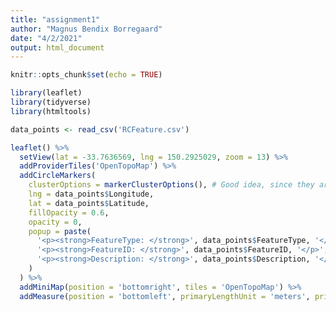 ```yaml
---
title: "assignment1"
author: "Magnus Bendix Borregaard"
date: "4/2/2021"
output: html_document
---
```


```r
knitr::opts_chunk$set(echo = TRUE)

library(leaflet)
library(tidyverse)
library(htmltools)

```


```r
data_points <- read_csv('RCFeature.csv')

leaflet() %>%
  setView(lat = -33.7636569, lng = 150.2925029, zoom = 13) %>%
  addProviderTiles('OpenTopoMap') %>%
  addCircleMarkers(
    clusterOptions = markerClusterOptions(), # Good idea, since they are very condensed
    lng = data_points$Longitude,
    lat = data_points$Latitude,
    fillOpacity = 0.6,
    opacity = 0,
    popup = paste(
      '<p><strong>FeatureType: </strong>', data_points$FeatureType, '</p>',
      '<p><strong>FeatureID: </strong>', data_points$FeatureID, '</p>',
      '<p><strong>Description: </strong>', data_points$Description, '</p>'
    )
  ) %>%
  addMiniMap(position = 'bottomright', tiles = 'OpenTopoMap') %>%
  addMeasure(position = 'bottomleft', primaryLengthUnit = 'meters', primaryAreaUnit = 'sqmeters')
  
  
  
  
  
```
